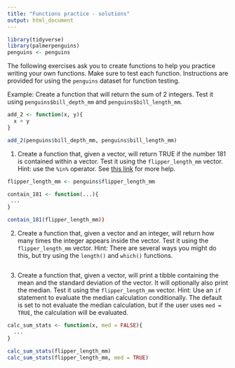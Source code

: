 ```yaml
---
title: "Functions practice - solutions"
output: html_document
---
```


```r
library(tidyverse)
library(palmerpenguins)
penguins <- penguins
```

The following exercises ask you to create functions to help you practice writing your own functions. Make sure to test each function. Instructions are provided for using the `penguins` dataset for function testing.

Example: Create a function that will return the sum of 2 integers. Test it using `penguins$bill_depth_mm` and `penguins$bill_length_mm`.
```r
add_2 <- function(x, y){
  x + y
}

add_2(penguins$bill_depth_mm, penguins$bill_length_mm)
```

1. Create a function that, given a vector, will return TRUE if the number 181 is contained within a vector. Test it using the `flipper_length_mm` vector. Hint: use the `%in%` operator. See [this link](https://www.geeksforgeeks.org/how-to-test-if-a-vector-contains-the-given-element-in-r/) for more help.
```r
flipper_length_mm <- penguins$flipper_length_mm

contain_181 <- function(...){
 ...
}

contain_181(flipper_length_mm))
```

2. Create a function that, given a vector and an integer, will return how many times the integer appears inside the vector. Test it using the `flipper_length_mm` vector. Hint: There are several ways you might do this, but try using the `length()` and `which()` functions.  
```r

```

3. Create a function that, given a vector, will print a tibble containing the mean and the standard deviation of the vector. It will optionally also print the median. Test it using the `flipper_length_mm` vector. Hint: Use an `if` statement to evaluate the median calculation conditionally. The default is set to not evaluate the median calculation, but if the user uses `med = TRUE`, the calculation will be evaluated.
```r
calc_sum_stats <- function(x, med = FALSE){
  ...
}

calc_sum_stats(flipper_length_mm)
calc_sum_stats(flipper_length_mm, med = TRUE)
```
